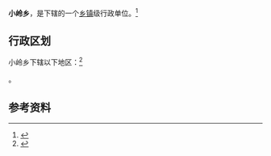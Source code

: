 {{中国乡级行政区|62/29/23/207/000}}

'''小岭乡'''，是{{PRC admin/fullname|62/29/23/207/000|3}}下辖的一个[[乡镇|乡镇]]级行政单位。<ref>{{PRC admin/ref sgc|{{PRC admin/parent|62/29/23/207/000}}}}</ref>

== 行政区划 ==

小岭乡下辖以下地区：<ref>{{PRC admin/ref sgc|62/29/23/207/000}}</ref>

{{PRC admin/children|62/29/23/207/000}}。

== 参考资料 ==

{{reflist}}

{{行政区划小作品}}
{{PRC admin/navcat|62/29/23/207/000}}